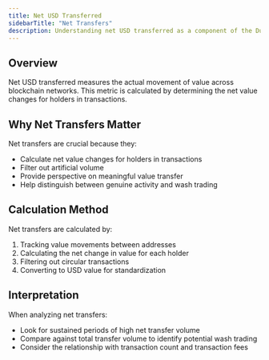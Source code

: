 ```yaml
---
title: Net USD Transferred
sidebarTitle: "Net Transfers"
description: Understanding net USD transferred as a component of the Dune Index
---
```


## Overview

Net USD transferred measures the actual movement of value across blockchain networks. This metric is calculated by determining the net value changes for holders in transactions.

## Why Net Transfers Matter

Net transfers are crucial because they:
- Calculate net value changes for holders in transactions
- Filter out artificial volume
- Provide perspective on meaningful value transfer
- Help distinguish between genuine activity and wash trading

## Calculation Method

Net transfers are calculated by:
1. Tracking value movements between addresses
2. Calculating the net change in value for each holder
3. Filtering out circular transactions
4. Converting to USD value for standardization

## Interpretation

When analyzing net transfers:
- Look for sustained periods of high net transfer volume
- Compare against total transfer volume to identify potential wash trading
- Consider the relationship with transaction count and transaction fees